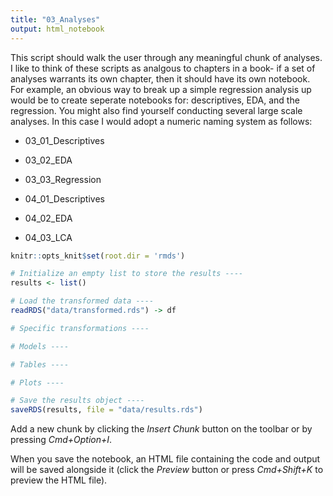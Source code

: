 ```yaml
---
title: "03_Analyses"
output: html_notebook
---
```


This script should walk the user through any meaningful chunk of analyses. I like to think of these scripts as analgous to chapters in a book- if a set of analyses warrants its own chapter, then it should have its own notebook. For example, an obvious way to break up a simple regression analysis up would be to create seperate notebooks for: descriptives, EDA, and the regression. You might also find yourself conducting several large scale analyses. In this case I would adopt a numeric naming system as follows: 

- 03_01_Descriptives

- 03_02_EDA

- 03_03_Regression

- 04_01_Descriptives

- 04_02_EDA

- 04_03_LCA

 ```r
 knitr::opts_knit$set(root.dir = 'rmds')
 ```
 
```r
# Initialize an empty list to store the results ----
results <- list()

# Load the transformed data ----
readRDS("data/transformed.rds") -> df

# Specific transformations ----

# Models ----

# Tables ----

# Plots ----

# Save the results object ----
saveRDS(results, file = "data/results.rds")
```

Add a new chunk by clicking the *Insert Chunk* button on the toolbar or by pressing *Cmd+Option+I*.

When you save the notebook, an HTML file containing the code and output will be saved alongside it (click the *Preview* button or press *Cmd+Shift+K* to preview the HTML file).
